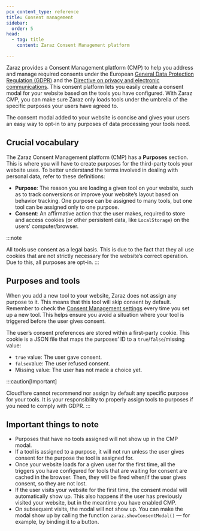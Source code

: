```yaml
---
pcx_content_type: reference
title: Consent management
sidebar:
  order: 5
head:
  - tag: title
    content: Zaraz Consent Management platform

---
```


Zaraz provides a Consent Management platform (CMP) to help you address and manage required consents under the European [General Data Protection Regulation (GDPR)](https://gdpr-info.eu/) and the [Directive on privacy and electronic communications](https://eur-lex.europa.eu/legal-content/EN/TXT/HTML/?uri=CELEX:02002L0058-20091219\&from=EN#tocId7). This consent platform lets you easily create a consent modal for your website based on the tools you have configured. With Zaraz CMP, you can make sure Zaraz only loads tools under the umbrella of the specific purposes your users have agreed to.

The consent modal added to your website is concise and gives your users an easy way to opt-in to any purposes of data processing your tools need.

## Crucial vocabulary

The Zaraz Consent Management platform (CMP) has a **Purposes** section. This is where you will have to create purposes for the third-party tools your website uses. To better understand the terms involved in dealing with personal data, refer to these definitions:

* **Purpose**: The reason you are loading a given tool on your website, such as to track conversions or improve your website’s layout based on behavior tracking. One purpose can be assigned to many tools, but one tool can be assigned only to one purpose.
* **Consent**: An affirmative action that the user makes, required to store and access cookies (or other persistent data, like `LocalStorage`) on the users’ computer/browser.

:::note

All tools use consent as a legal basis. This is due to the fact that they all use cookies that are not strictly necessary for the website’s correct operation. Due to this, all purposes are opt-in. 
:::

## Purposes and tools

When you add a new tool to your website, Zaraz does not assign any purpose to it. This means that this tool will skip consent by default. Remember to check the [Consent Management settings](/zaraz/consent-management/enable-consent-management/) every time you set up a new tool. This helps ensure you avoid a situation where your tool is triggered before the user gives consent.

The user’s consent preferences are stored within a first-party cookie. This cookie is a JSON file that maps the purposes’ ID to a `true`/`false`/missing value:

* `true` value: The user gave consent.
* `false`value: The user refused consent.
* Missing value: The user has not made a choice yet.

:::caution[Important]

Cloudflare cannot recommend nor assign by default any specific purpose for your tools. It is your responsibility to properly assign tools to purposes if you need to comply with GDPR. 
:::

## Important things to note

* Purposes that have no tools assigned will not show up in the CMP modal.
* If a tool is assigned to a purpose, it will not run unless the user gives consent for the purpose the tool is assigned for.
* Once your website loads for a given user for the first time, all the triggers you have configured for tools that are waiting for consent are cached in the browser. Then, they will be fired when/if the user gives consent, so they are not lost.
* If the user visits your website for the first time, the consent modal will automatically show up. This also happens if the user has previously visited your website, but in the meantime you have enabled CMP.
* On subsequent visits, the modal will not show up. You can make the modal show up by calling the function `zaraz.showConsentModal()` — for example, by binding it to a button.
